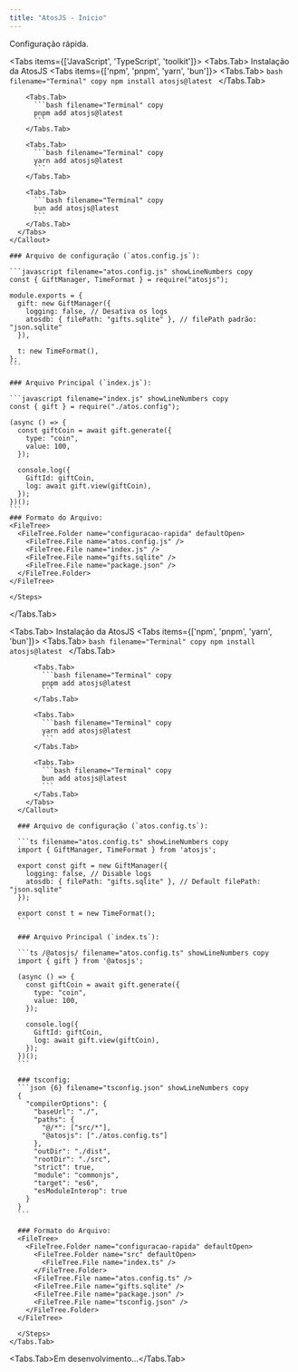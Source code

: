 ```yaml
---
title: "AtosJS - Inicio"
---
```




<Home />

<div style={{ display: 'flex', alignItems: 'center', gap: '0.5rem', fontSize: '2rem', fontWeight: 'bold' }}>
  <FaCogs size="3rem" />
  <span>Configuração rápida.</span>
</div>

<Tabs items={['JavaScript', 'TypeScript', 'toolkit']}>
  <Tabs.Tab>
  <Steps>
    <Callout type="info">
      Instalação da AtosJS
      <Tabs items={['npm', 'pnpm', 'yarn', 'bun']}>
        <Tabs.Tab>
          ```bash filename="Terminal" copy
          npm install atosjs@latest
          ```
        </Tabs.Tab>

        <Tabs.Tab>
          ```bash filename="Terminal" copy
          pnpm add atosjs@latest
          ```
        </Tabs.Tab>

        <Tabs.Tab>
          ```bash filename="Terminal" copy
          yarn add atosjs@latest
          ```
        </Tabs.Tab>

        <Tabs.Tab>
          ```bash filename="Terminal" copy
          bun add atosjs@latest
          ```
        </Tabs.Tab>
      </Tabs>
    </Callout>

    ### Arquivo de configuração (`atos.config.js`):

    ```javascript filename="atos.config.js" showLineNumbers copy
    const { GiftManager, TimeFormat } = require("atosjs");

    module.exports = {
      gift: new GiftManager({
        logging: false, // Desativa os logs
        atosdb: { filePath: "gifts.sqlite" }, // filePath padrão: "json.sqlite"
      }),

      t: new TimeFormat(),
    };
    ```

    ### Arquivo Principal (`index.js`):

    ```javascript filename="index.js" showLineNumbers copy
    const { gift } = require("./atos.config");

    (async () => {
      const giftCoin = await gift.generate({
        type: "coin",
        value: 100,
      });

      console.log({
        GiftId: giftCoin,
        log: await gift.view(giftCoin),
      });
    })();
    ```
    ### Formato do Arquivo:
    <FileTree>
      <FileTree.Folder name="configuracao-rapida" defaultOpen>
        <FileTree.File name="atos.config.js" />
        <FileTree.File name="index.js" />
        <FileTree.File name="gifts.sqlite" />
        <FileTree.File name="package.json" />
      </FileTree.Folder>
    </FileTree>

    </Steps>
  </Tabs.Tab>

  <Tabs.Tab>
    <Steps>
      <Callout type="info">
        Instalação da AtosJS
        <Tabs items={['npm', 'pnpm', 'yarn', 'bun']}>
          <Tabs.Tab>
            ```bash filename="Terminal" copy
            npm install atosjs@latest
            ```
          </Tabs.Tab>

          <Tabs.Tab>
            ```bash filename="Terminal" copy
            pnpm add atosjs@latest
            ```
          </Tabs.Tab>

          <Tabs.Tab>
            ```bash filename="Terminal" copy
            yarn add atosjs@latest
            ```
          </Tabs.Tab>

          <Tabs.Tab>
            ```bash filename="Terminal" copy
            bun add atosjs@latest
            ```
          </Tabs.Tab>
        </Tabs>
      </Callout>

      ### Arquivo de configuração (`atos.config.ts`):

      ```ts filename="atos.config.ts" showLineNumbers copy
      import { GiftManager, TimeFormat } from 'atosjs';

      export const gift = new GiftManager({
        logging: false, // Disable logs
        atosdb: { filePath: "gifts.sqlite" }, // Default filePath: "json.sqlite"
      });

      export const t = new TimeFormat();
      ```

      ### Arquivo Principal (`index.ts`):

      ```ts /@atosjs/ filename="atos.config.ts" showLineNumbers copy
      import { gift } from '@atosjs';

      (async () => {
        const giftCoin = await gift.generate({
          type: "coin",
          value: 100,
        });

        console.log({
          GiftId: giftCoin,
          log: await gift.view(giftCoin),
        });
      })();
      ```

      ### tsconfig:
      ```json {6} filename="tsconfig.json" showLineNumbers copy
      {
        "compilerOptions": {
          "baseUrl": "./",
          "paths": {
            "@/*": ["src/*"],
            "@atosjs": ["./atos.config.ts"]
          },
          "outDir": "./dist",
          "rootDir": "./src",
          "strict": true,
          "module": "commonjs",
          "target": "es6",
          "esModuleInterop": true
        }
      }
      ```

      ### Formato do Arquivo:
      <FileTree>
        <FileTree.Folder name="configuracao-rapida" defaultOpen>
          <FileTree.Folder name="src" defaultOpen>
            <FileTree.File name="index.ts" />
          </FileTree.Folder>
          <FileTree.File name="atos.config.ts" />
          <FileTree.File name="gifts.sqlite" />
          <FileTree.File name="package.json" />
          <FileTree.File name="tsconfig.json" />
        </FileTree.Folder>
      </FileTree>

      </Steps>
    </Tabs.Tab>

  <Tabs.Tab>Em desenvolvimento...</Tabs.Tab>
</Tabs>
